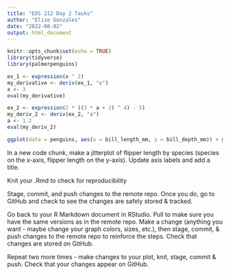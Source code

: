 ```yaml
---
title: "EDS 212 Day 2 Tasks"
author: "Elise Gonzales"
date: "2022-08-02"
output: html_document
---
```


```r
knitr::opts_chunk$set(echo = TRUE)
library(tidyverse)
library(palmerpenguins)

```

```r
ex_1 <- expression(x ^ 2)
my_derivative <- deriv(ex_1, "x")
x <- 3
eval(my_derivative)
```

```r
ex_2 <- expression(2 * ((3 * a + 2) ^ 4) - 5)
my_deriv_2 <- deriv(ex_2, "a")
a <- 1.2
eval(my_deriv_2)
```

```r

ggplot(data = penguins, aes(x = bill_length_mm, y = bill_depth_mm)) + geom_point(aes(color = species)) + labs(x = "Bill length (mm)", y = "Bill depth (mm)", title = "Palmer penguin size measurements")

```

In a new code chunk, make a jitterplot of flipper length by species (species on the x-axis, flipper length on the y-axis). Update axis labels and add a title.

Knit your .Rmd to check for reproducibility

Stage, commit, and push changes to the remote repo. Once you do, go to GitHub and check to see the changes are safely stored & tracked.

Go back to your R Markdown document in RStudio. Pull to make sure you have the same versions as in the remote repo. Make a change (anything you want - maybe change your graph colors, sizes, etc.), then stage, commit, & push changes to the remote repo to reinforce the steps. Check that changes are stored on GitHub.

Repeat two more times - make changes to your plot, knit, stage, commit & push. Check that your changes appear on GitHub.

